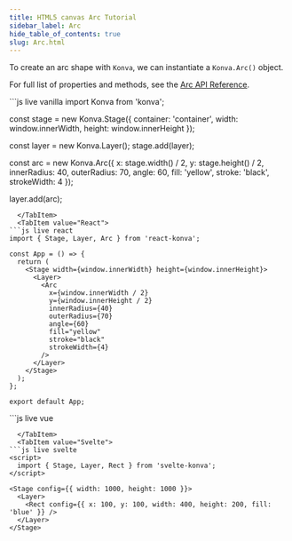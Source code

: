 ---
title: HTML5 canvas Arc Tutorial
sidebar_label: Arc
hide_table_of_contents: true
slug: Arc.html
---

To create an arc shape with `Konva`, we can instantiate a `Konva.Arc()` object.

For full list of properties and methods, see the [Arc API Reference](/api/Konva.Arc.html).


<Tabs>
  <TabItem value="Vanilla" default>
```js live vanilla
import Konva from 'konva';

const stage = new Konva.Stage({
  container: 'container',
  width: window.innerWidth,
  height: window.innerHeight
});

const layer = new Konva.Layer();
stage.add(layer);

const arc = new Konva.Arc({
  x: stage.width() / 2,
  y: stage.height() / 2,
  innerRadius: 40,
  outerRadius: 70,
  angle: 60,
  fill: 'yellow',
  stroke: 'black',
  strokeWidth: 4
});

layer.add(arc);
```
  </TabItem>
  <TabItem value="React">
```js live react
import { Stage, Layer, Arc } from 'react-konva';

const App = () => {
  return (
    <Stage width={window.innerWidth} height={window.innerHeight}>
      <Layer>
        <Arc
          x={window.innerWidth / 2}
          y={window.innerHeight / 2}
          innerRadius={40}
          outerRadius={70}
          angle={60}
          fill="yellow"
          stroke="black"
          strokeWidth={4}
        />
      </Layer>
    </Stage>
  );
};

export default App;
```
  </TabItem>

  <TabItem value="Vue">
```js live vue
<template>
  <v-stage :config="stageSize">
    <v-layer>
      <v-arc :config="arcConfig" />
    </v-layer>
  </v-stage>
</template>

<script setup>
const stageSize = {
  width: window.innerWidth,
  height: window.innerHeight
};

const arcConfig = {
  x: window.innerWidth / 2,
  y: window.innerHeight / 2,
  innerRadius: 40,
  outerRadius: 70,
  angle: 60,
  fill: 'yellow',
  stroke: 'black',
  strokeWidth: 4
};
</script>
```
  </TabItem>
  <TabItem value="Svelte">
```js live svelte
<script>
  import { Stage, Layer, Rect } from 'svelte-konva';
</script>

<Stage config={{ width: 1000, height: 1000 }}>
  <Layer>
    <Rect config={{ x: 100, y: 100, width: 400, height: 200, fill: 'blue' }} />
  </Layer>
</Stage>
```
  </TabItem>
</Tabs>
